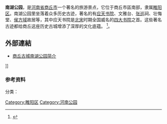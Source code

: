 '''南湖公园'''，是[[河南省|河南省]][[商丘市|商丘市]]一个著名的旅游景点，它位于商丘市區南部，隶属[[睢阳区|睢阳区]]。南湖公园里坐落着众多历史古迹，著名的有[[应天书院|应天书院]]、文雅台、[[张巡|张巡]]祠、壮悔堂、[[侯方域|侯方域]]故居等，其中应天书院是[[北宋|北宋]]时期全国威名的[[四大书院|四大书院]]之首。这些著名古迹都给商丘这座历史古城增添了深厚的文化底蕴。
<ref>{{cite web  |url=http://piao.qunar.com/ticket/detail_370741864.html?ex_track=bd_zhixin_menpiao_6_title  |language=  |title="商丘古城  |publisher=去哪儿官网  |date=2014-04-29  |accessdate=2014-05-21  |archive-date=2014-05-21  |archive-url=https://web.archive.org/web/20140521085746/http://piao.qunar.com/ticket/detail_370741864.html?ex_track=bd_zhixin_menpiao_6_title  |dead-url=no  }}</ref>。
== 外部連結 ==
* [https://web.archive.org/web/20140520221215/http://www.chla.com.cn/htm/2007/1103/44588.html 商丘古城南湖公园简介]
]]
=== 参考资料 ===

{{reflist}}
分类：[[Category:睢阳区|Category:睢阳区]]
[[Category:河南公园|Category:河南公园]]